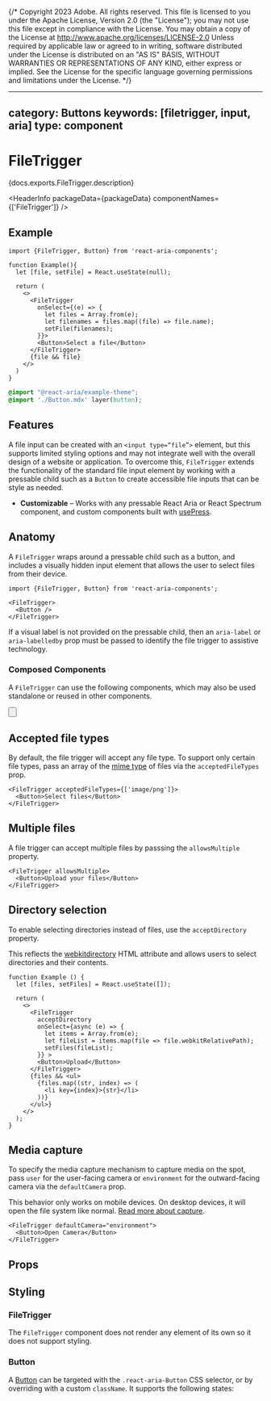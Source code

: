 {/* Copyright 2023 Adobe. All rights reserved.
This file is licensed to you under the Apache License, Version 2.0 (the "License");
you may not use this file except in compliance with the License. You may obtain a copy
of the License at http://www.apache.org/licenses/LICENSE-2.0
Unless required by applicable law or agreed to in writing, software distributed under
the License is distributed on an "AS IS" BASIS, WITHOUT WARRANTIES OR REPRESENTATIONS
OF ANY KIND, either express or implied. See the License for the specific language
governing permissions and limitations under the License. */}



---
category: Buttons
keywords: [filetrigger, input, aria]
type: component
---

# FileTrigger

<PageDescription>{docs.exports.FileTrigger.description}</PageDescription>

<HeaderInfo
  packageData={packageData}
  componentNames={['FileTrigger']} />

## Example

```tsx example
import {FileTrigger, Button} from 'react-aria-components';

function Example(){
  let [file, setFile] = React.useState(null);

  return (
    <>
      <FileTrigger
        onSelect={(e) => {
          let files = Array.from(e);
          let filenames = files.map((file) => file.name);
          setFile(filenames);
        }}>
        <Button>Select a file</Button>
      </FileTrigger>
      {file && file}
    </>
  )
}
```

```css hidden
@import "@react-aria/example-theme";
@import './Button.mdx' layer(button);
```

## Features

A file input can be created with an `<input type=“file”>` element, but this supports limited styling options and may not integrate well with the overall design of a website or application. To overcome this, `FileTrigger` extends the functionality of the standard file input element by working with a pressable child such as a `Button` to create accessible file inputs that can be style as needed.

* **Customizable** – Works with any pressable React Aria or React Spectrum component, and custom components built with [usePress](usePress.html).

## Anatomy

A `FileTrigger` wraps around a pressable child such as a button, and includes a visually hidden input element that allows the user to select files from their device.

```tsx
import {FileTrigger, Button} from 'react-aria-components';

<FileTrigger>
  <Button />
</FileTrigger>
```

If a visual label is not provided on the pressable child, then an `aria-label` or `aria-labelledby` prop must be passed to identify the file trigger to assistive technology.

### Composed Components
A `FileTrigger` can use the following components, which may also be used standalone or reused in other components.

<section className={styles.cardGroup} data-size="small">

<ExampleCard
  url="Button.html"
  title="Button"
  description="A button allows a user to perform an action with a mouse, touch, or keyboard.">
  <Button />
</ExampleCard>

</section>

## Accepted file types

By default, the file trigger will accept any file type. To support only certain file types, pass an array of the [mime type](https://developer.mozilla.org/en-US/docs/Web/HTTP/Basics_of_HTTP/MIME_types/Common_types) of files via the `acceptedFileTypes` prop.

```tsx example
<FileTrigger acceptedFileTypes={['image/png']}>
  <Button>Select files</Button>
</FileTrigger>
```

## Multiple files

A file trigger can accept multiple files by passsing the `allowsMultiple` property.

```tsx example
<FileTrigger allowsMultiple>
  <Button>Upload your files</Button>
</FileTrigger>
```

## Directory selection

To enable selecting directories instead of files, use the `acceptDirectory` property. 

This reflects the [webkitdirectory](https://developer.mozilla.org/en-US/docs/Web/API/HTMLInputElement/webkitdirectory) HTML attribute and allows users to select directories and their contents.

```tsx example
function Example () {
  let [files, setFiles] = React.useState([]);

  return (
    <>
      <FileTrigger
        acceptDirectory
        onSelect={async (e) => {
          let items = Array.from(e);
          let fileList = items.map(file => file.webkitRelativePath);
          setFiles(fileList);
        }} >
        <Button>Upload</Button>
      </FileTrigger>
      {files && <ul>
        {files.map((str, index) => (
          <li key={index}>{str}</li>
        ))}
      </ul>}
    </>
  );
}
```

## Media capture

To specify the media capture mechanism to capture media on the spot, pass `user` for the user-facing camera or `environment` for the outward-facing camera via the `defaultCamera` prop.

This behavior only works on mobile devices. On desktop devices, it will open the file system like normal. [Read more about capture](https://developer.mozilla.org/en-US/docs/Web/HTML/Attributes/capture).

```tsx example
<FileTrigger defaultCamera="environment">
  <Button>Open Camera</Button>
</FileTrigger>
````

## Props

<PropTable component={docs.exports.FileTrigger} links={docs.links} />

## Styling

### FileTrigger

The `FileTrigger` component does not render any element of its own so it does not support styling.

### Button

A [Button](Button.html) can be targeted with the `.react-aria-Button` CSS selector, or by overriding with a custom `className`. It supports the following states:

<StateTable properties={docs.exports.ButtonRenderProps.properties} />
